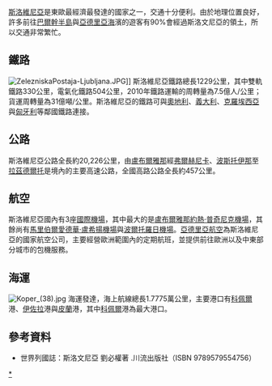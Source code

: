 {{multiple issues|
{{Request_translation|time=2015-05-13T07:21:22+00:00}}
{{expand|time=2015-05-13T07:21:22+00:00}}
{{unreferenced|time=2015-05-13T07:21:22+00:00}}
}}
[[斯洛維尼亞|斯洛維尼亞]]是東歐最經濟最發達的國家之一，交通十分便利。由於地理位置良好，許多前往[[巴爾幹半島|巴爾幹半島]]與[[亞德里亞海|亞德里亞海]]濱的遊客有90%會經過斯洛文尼亞的領土，所以交通非常繁忙。

==鐵路==
{{main|斯洛文尼亚铁路}}
[[File:ZelezniskaPostaja-Ljubljana.JPG|thumb]]]]
斯洛維尼亞鐵路總長1229公里，其中雙軌鐵路330公里，電氣化鐵路504公里，2010年鐵路運輸的周轉量為7.5億人/公里；貨運周轉量為31億噸/公里。斯洛維尼亞的鐵路可與[[奧地利|奧地利]]、[[義大利|義大利]]、[[克羅埃西亞|克羅埃西亞]]與[[匈牙利|匈牙利]]等鄰國鐵路連接。

==公路==
斯洛維尼亞公路全長約20,226公里，由[[盧布爾雅那|盧布爾雅那]]經[[弗爾赫尼卡|弗爾赫尼卡]]、[[波斯托伊那|波斯托伊那]]至[[拉茲德爾托|拉茲德爾托]]是境內的主要高速公路，全國高路公路全長約457公里。

==航空==
斯洛維尼亞國內有3座[[國際機場|國際機場]]，其中最大的是[[盧布爾雅那約熱·普奇尼克機場|盧布爾雅那約熱·普奇尼克機場]]，其餘尚有[[馬里伯爾愛德華·盧希揚機場|馬里伯爾愛德華·盧希揚機場]]與[[波爾托羅日機場|波爾托羅日機場]]。[[亞德里亞航空|亞德里亞航空]]為斯洛維尼亞的國家航空公司，主要經營歐洲範圍內的定期航班，並提供前往歐洲以及中東部分城市的包機服務。

==海運==
[[File:Koper_(38).jpg|thumb]]
海運發達，海上航線總長1.7775萬公里，主要港口有[[科佩爾|科佩爾]]港、[[伊佐拉_(斯洛維尼亞)|伊佐拉]]港與[[皮蘭|皮蘭]]港，其中[[科佩爾|科佩爾]]港為最大港口。

==參考資料==
*世界列國誌：斯洛文尼亞 劉必權著 .川流出版社（ISBN 9789579554756）

{{歐洲題目|交通}}
[[Category:斯洛文尼亚交通|*]]
